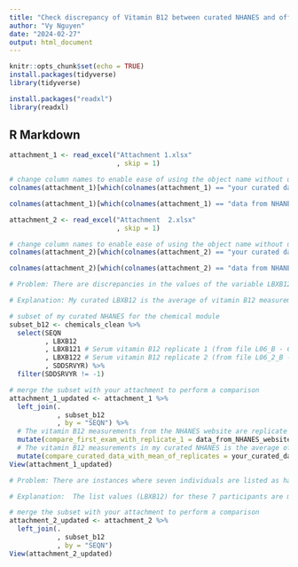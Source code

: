 ```yaml
---
title: "Check discrepancy of Vitamin B12 between curated NHANES and official NHANES"
author: "Vy Nguyen"
date: "2024-02-27"
output: html_document
---
```


```r
knitr::opts_chunk$set(echo = TRUE)
install.packages(tidyverse)
library(tidyverse)

install.packages("readxl")
library(readxl)
```

## R Markdown

```r

attachment_1 <- read_excel("Attachment 1.xlsx"
                           , skip = 1)

# change column names to enable ease of using the object name without using quotes
colnames(attachment_1)[which(colnames(attachment_1) == "your curated data (LBXB12)")] <- "your_curated_data"

colnames(attachment_1)[which(colnames(attachment_1) == "data from NHANES website (LBXB12)")] <- "data_from_NHANES_website"

attachment_2 <- read_excel("Attachment  2.xlsx"
                           , skip = 1)

# change column names to enable ease of using the object name without using quotes
colnames(attachment_2)[which(colnames(attachment_2) == "your curated data (LBXB12)")] <- "your_curated_data"

colnames(attachment_2)[which(colnames(attachment_2) == "data from NHANES website (LBXB12)")] <- "data_from_NHANES_website"

```


```r

# Problem: There are discrepancies in the values of the variable LBXB12 when compared to the data available on the NHANES official website.

# Explanation: My curated LBXB12 is the average of vitamin B12 measurements in the 1st (LBXB121) and 2nd exams (LBXB122). The data from NHANES official website (data_from_NHANES_website) in your attachment is the measurements from the 1st exam. 

# subset of my curated NHANES for the chemical module
subset_b12 <- chemicals_clean %>%
  select(SEQN
         , LBXB12
         , LBXB121 # Serum vitamin B12 replicate 1 (from file L06_B - Cadmium, Lead, Mercury, Cotinine & Nutritional Biochemistries)
         , LBXB122 # Serum vitamin B12 replicate 2 (from file L06_2_B - Cadmium, Lead, Total Mercury, Ferritin, Serum Folate, RBC Folate, Vitamin B12, Homocysteine, Methylmalonic acid, Cotinine - Blood, Second Exam)
         , SDDSRVYR) %>%
  filter(SDDSRVYR != -1)

# merge the subset with your attachment to perform a comparison
attachment_1_updated <- attachment_1 %>%
  left_join(.
            , subset_b12
            , by = "SEQN") %>%
  # The vitamin B12 measurements from the NHANES website are replicate 1 from L06_B (First Exam)
  mutate(compare_first_exam_with_replicate_1 = data_from_NHANES_website == LBXB121) %>%
  # The vitamin B12 measurements in my curated NHANES is the average of the replicates (measurements from L06_B - First Exame and L06_2_B - Second Exam)
  mutate(compare_curated_data_with_mean_of_replicates = your_curated_data == (LBXB121 + LBXB122)/2)
View(attachment_1_updated)


```


```r

# Problem: There are instances where seven individuals are listed as having a value for LBXB12 in my curated dataset, whereas the NHANES official data designates these cases as NA (Not Available).

# Explanation:  The list values (LBXB12) for these 7 participants are measurements from their 2nd exam (LBXB122). These participants do not have measurements from their 1st exam. When there are NO measurements for vitamin B12 in one exam but YES for the other exam, my curated LBXB12 takes the values from the exam with measurements. 

# merge the subset with your attachment to perform a comparison
attachment_2_updated <- attachment_2 %>%
  left_join(.
            , subset_b12
            , by = "SEQN")
View(attachment_2_updated)

```